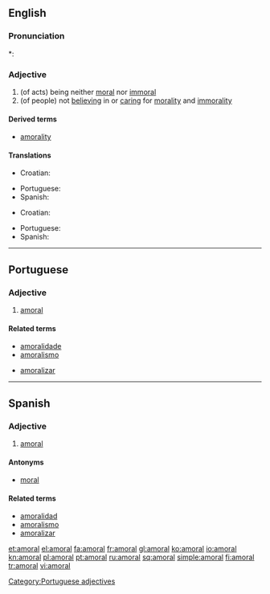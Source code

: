 ==English==

===Pronunciation===
*: {{rhymes|ɒrəl}}

===Adjective===
{{en-adj-more}}

# (of acts) being neither [[moral]] nor [[immoral]]
# (of people) not [[believing]] in or [[caring]] for [[morality]] and [[immorality]]

====Derived terms====
* [[amorality]]

====Translations====
{{trans-top|of acts}}
* Croatian: {{t-|hr|amoralan}}
{{trans-mid}}
* Portuguese: {{t+|pt|amoral}}
* Spanish: {{t-|es|amoral}}
{{trans-bottom}}

{{trans-top|of people}}
* Croatian: {{t-|hr|amoralan}}
{{trans-mid}}
* Portuguese: {{t+|pt|amoral}}
* Spanish: {{t-|es|amoral}}
{{trans-bottom}}

----

==Portuguese==

===Adjective===
{{pt-adj-mf|pl=amorais}}

# [[#English|amoral]]

====Related terms====
{{top2}}
* [[amoralidade]]
* [[amoralismo]]
{{mid2}}
* [[amoralizar]]
{{bottom}}

[[Category:Portuguese adjectives]]

----

==Spanish==

===Adjective===
{{es-adj|pl=amorales}}

# [[#English|amoral]]

====Antonyms====
*[[moral]]

====Related terms====
*[[amoralidad]]
*[[amoralismo]]
*[[amoralizar]]

[[et:amoral]]
[[el:amoral]]
[[fa:amoral]]
[[fr:amoral]]
[[gl:amoral]]
[[ko:amoral]]
[[io:amoral]]
[[kn:amoral]]
[[pl:amoral]]
[[pt:amoral]]
[[ru:amoral]]
[[sq:amoral]]
[[simple:amoral]]
[[fi:amoral]]
[[tr:amoral]]
[[vi:amoral]]